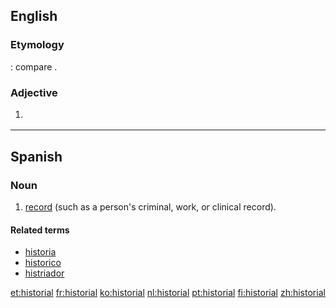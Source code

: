 ==English==

===Etymology===
{{etyl|la|en}} {{lena}} {{term|historialis}}: compare {{etyl|fr|-}} {{term|historial|lang=fr}}.

===Adjective===
{{en-adj}}

# {{obsolete form of|historical}}
#: {{rfquotek|Chaucer}}

{{Webster 1913}}

----

==Spanish==

===Noun===
{{es-noun|m|pl=historiales}}

# [[record]] (such as a person's criminal, work, or clinical record).

====Related terms====
* [[historia]]
* [[historico]]
* [[histriador]]

[[et:historial]]
[[fr:historial]]
[[ko:historial]]
[[nl:historial]]
[[pt:historial]]
[[fi:historial]]
[[zh:historial]]